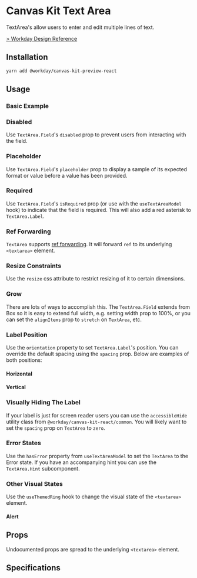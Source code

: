 


<Meta title="Preview/Inputs/Text Area/React" component={TextArea} />

# Canvas Kit Text Area

TextArea's allow users to enter and edit multiple lines of text.

[> Workday Design Reference](https://design.workday.com/components/inputs/text-area)

## Installation

```sh
yarn add @workday/canvas-kit-preview-react
```

## Usage

### Basic Example

<ExampleCodeBlock code={Basic} />

### Disabled

Use `TextArea.Field`'s `disabled` prop to prevent users from interacting with the field.

<ExampleCodeBlock code={Disabled} />

### Placeholder

Use `TextArea.Field`'s `placeholder` prop to display a sample of its expected format or value before
a value has been provided.

<ExampleCodeBlock code={Placeholder} />

### Required

Use `TextArea.Field`'s `isRequired` prop (or use with the `useTextAreaModel` hook) to indicate that
the field is required. This will also add a red asterisk to `TextArea.Label`.

<ExampleCodeBlock code={Required} />

### Ref Forwarding

`TextArea` supports [ref forwarding](https://reactjs.org/docs/forwarding-refs.html). It will forward
`ref` to its underlying `<textarea>` element.

<ExampleCodeBlock code={RefForwarding} />

### Resize Constraints

Use the `resize` css attribute to restrict resizing of it to certain dimensions.

<ExampleCodeBlock code={ResizeConstraints} />

### Grow

There are lots of ways to accomplish this. The `TextArea.Field` extends from Box so it is easy to
extend full width, e.g. setting width prop to 100%, or you can set the `alignItems` prop to
`stretch` on `TextArea`, etc.

<ExampleCodeBlock code={Grow} />

### Label Position

Use the `orientation` property to set `TextArea.Label`'s position. You can override the default
spacing using the `spacing` prop. Below are examples of both positions:

#### Horizontal

<ExampleCodeBlock code={LabelPositionHorizontal} />

#### Vertical

<ExampleCodeBlock code={LabelPositionVertical} />

### Visually Hiding The Label

If your label is just for screen reader users you can use the `accessibleHide` utility class from
`@workday/canvas-kit-react/common`. You will likely want to set the `spacing` prop on `TextArea` to
`zero`.

<ExampleCodeBlock code={HiddenLabel} />

### Error States

Use the `hasError` property from `useTextAreaModel` to set the `TextArea` to the Error state. If you
have an accompanying hint you can use the `TextArea.Hint` subcomponent.

<ExampleCodeBlock code={Error} />

### Other Visual States

Use the `useThemedRing` hook to change the visual state of the `<textarea>` element.

#### Alert

<ExampleCodeBlock code={Alert} />

## Props

Undocumented props are spread to the underlying `<textarea>` element.

<ArgsTable of={TextArea} />

## Specifications

<Specifications file="TextAreaPreview.spec.ts" name="Text Area" />
